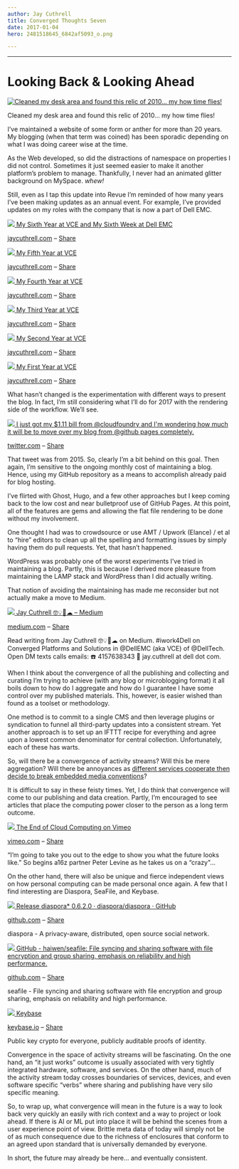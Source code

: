 ```yaml
---
author: Jay Cuthrell
title: Converged Thoughts Seven
date: 2017-01-04
hero: 2481518645_6842af5093_o.png

---
```

 
* * *  
  
# Looking Back & Looking Ahead  
  
[![Cleaned my desk area and found this relic of 2010... my how time flies!](./index_files/acadia.jpg) ](https://www.linkedin.com/hp/update/6221548948616732672?utm_campaign=Fudge%20Sunday&utm_medium=email&utm_source=Revue%20newsletter)

Cleaned my desk area and found this relic of 2010... my how time flies!  
  
I’ve maintained a website of some form or anther for more than 20 years. My
blogging (when that term was coined) has been sporadic depending on what I was
doing career wise at the time.

As the Web developed, so did the distractions of namespace on properties I did
not control. Sometimes it just seemed easier to make it another platform’s
problem to manage. Thankfully, I never had an animated glitter background on
MySpace. *whew!*

Still, even as I tap this update into Revue I’m reminded of how many years
I’ve been making updates as an annual event. For example, I’ve provided
updates on my roles with the company that is now a part of Dell EMC.  
  
[![](./index_files/600x200.png) ](http://jaycuthrell.com/my-sixth-year-at-vce/?utm_campaign=Fudge%20Sunday&utm_medium=email&utm_source=Revue%20newsletter)[My Sixth Year at VCE and My Sixth Week at Dell EMC](http://jaycuthrell.com/my-sixth-year-at-vce/?utm_campaign=Fudge%20Sunday&utm_medium=email&utm_source=Revue%20newsletter)

[jaycuthrell.com](http://jaycuthrell.com/my-sixth-year-at-vce/?utm_campaign=Fudge%20Sunday&utm_medium=email&utm_source=Revue%20newsletter) – [Share](http://rev.vu/8Ojvr?utm_campaign=Issue&utm_content=share&utm_medium=email&utm_source=Fudge+Sunday)  
  
[![](./index_files/600x200\(1\).png) ](http://jaycuthrell.com/my-fifth-year-at-vce/?utm_campaign=Fudge%20Sunday&utm_medium=email&utm_source=Revue%20newsletter)[My Fifth Year at VCE](http://jaycuthrell.com/my-fifth-year-at-vce/?utm_campaign=Fudge%20Sunday&utm_medium=email&utm_source=Revue%20newsletter)

[jaycuthrell.com](http://jaycuthrell.com/my-fifth-year-at-vce/?utm_campaign=Fudge%20Sunday&utm_medium=email&utm_source=Revue%20newsletter) – [Share](http://rev.vu/wExwr?utm_campaign=Issue&utm_content=share&utm_medium=email&utm_source=Fudge+Sunday)  
  
[![](./index_files/600x200\(2\).png) ](http://jaycuthrell.com/my-fourth-year-at-vce/?utm_campaign=Fudge%20Sunday&utm_medium=email&utm_source=Revue%20newsletter)[My Fourth Year at VCE](http://jaycuthrell.com/my-fourth-year-at-vce/?utm_campaign=Fudge%20Sunday&utm_medium=email&utm_source=Revue%20newsletter)

[jaycuthrell.com](http://jaycuthrell.com/my-fourth-year-at-vce/?utm_campaign=Fudge%20Sunday&utm_medium=email&utm_source=Revue%20newsletter) – [Share](http://rev.vu/O9jQQ?utm_campaign=Issue&utm_content=share&utm_medium=email&utm_source=Fudge+Sunday)  
  
[![](./index_files/600x200\(3\).png) ](http://jaycuthrell.com/my-third-year-at-vce/?utm_campaign=Fudge%20Sunday&utm_medium=email&utm_source=Revue%20newsletter)[My Third Year at VCE](http://jaycuthrell.com/my-third-year-at-vce/?utm_campaign=Fudge%20Sunday&utm_medium=email&utm_source=Revue%20newsletter)

[jaycuthrell.com](http://jaycuthrell.com/my-third-year-at-vce/?utm_campaign=Fudge%20Sunday&utm_medium=email&utm_source=Revue%20newsletter) – [Share](http://rev.vu/YQX8k?utm_campaign=Issue&utm_content=share&utm_medium=email&utm_source=Fudge+Sunday)  
  
[![](./index_files/600x200\(4\).png) ](http://jaycuthrell.com/my-second-year/?utm_campaign=Fudge%20Sunday&utm_medium=email&utm_source=Revue%20newsletter)[My Second Year at VCE](http://jaycuthrell.com/my-second-year/?utm_campaign=Fudge%20Sunday&utm_medium=email&utm_source=Revue%20newsletter)

[jaycuthrell.com](http://jaycuthrell.com/my-second-year/?utm_campaign=Fudge%20Sunday&utm_medium=email&utm_source=Revue%20newsletter) – [Share](http://rev.vu/GQ4X8?utm_campaign=Issue&utm_content=share&utm_medium=email&utm_source=Fudge+Sunday)  
  
[![](./index_files/600x200\(5\).png) ](http://jaycuthrell.com/my-first-year-at-vce/?utm_campaign=Fudge%20Sunday&utm_medium=email&utm_source=Revue%20newsletter)[My First Year at VCE](http://jaycuthrell.com/my-first-year-at-vce/?utm_campaign=Fudge%20Sunday&utm_medium=email&utm_source=Revue%20newsletter)

[jaycuthrell.com](http://jaycuthrell.com/my-first-year-at-vce/?utm_campaign=Fudge%20Sunday&utm_medium=email&utm_source=Revue%20newsletter) – [Share](http://rev.vu/xEPWQ?utm_campaign=Issue&utm_content=share&utm_medium=email&utm_source=Fudge+Sunday)  
  
What hasn’t changed is the experimentation with different ways to present the
blog. In fact, I’m still considering what I’ll do for 2017 with the rendering
side of the workflow. We’ll see.  
  
[![](./index_files/Jpc0KbFA_400x400.jpg) ](https://twitter.com/JayCuthrell/status/625551527453667328?utm_campaign=Fudge%20Sunday&utm_medium=email&utm_source=Revue%20newsletter)[I just got my $1.11 bill from @cloudfoundry and I'm wondering how much it will be to move over my blog from @github pages completely.](https://twitter.com/JayCuthrell/status/625551527453667328?utm_campaign=Fudge%20Sunday&utm_medium=email&utm_source=Revue%20newsletter)

[twitter.com](https://twitter.com/JayCuthrell/status/625551527453667328?utm_campaign=Fudge%20Sunday&utm_medium=email&utm_source=Revue%20newsletter) – [Share](http://rev.vu/PQroG?utm_campaign=Issue&utm_content=share&utm_medium=email&utm_source=Fudge+Sunday)  
  
That tweet was from 2015. So, clearly I’m a bit behind on this goal. Then
again, I’m sensitive to the ongoing monthly cost of maintaining a blog. Hence,
using my GitHub repository as a means to accomplish already paid for blog
hosting.

I’ve flirted with Ghost, Hugo, and a few other approaches but I keep coming
back to the low cost and near bulletproof use of GitHub Pages. At this point,
all of the features are gems and allowing the flat file rendering to be done
without my involvement.

One thought I had was to crowdsource or use AMT / Upwork (Elance) / et al to
“hire” editors to clean up all the spelling and formatting issues by simply
having them do pull requests. Yet, that hasn’t happened.

WordPress was probably one of the worst experiments I’ve tried in maintaining
a blog. Partly, this is because I derived more pleasure from maintaining the
LAMP stack and WordPress than I did actually writing.

That notion of avoiding the maintaining has made me reconsider but not
actually make a move to Medium.  
  
[![](./index_files/0_TI4jG1LaX3sdrYlg.jpg) ](https://medium.com/@JayCuthrell/?utm_campaign=Fudge%20Sunday&utm_medium=email&utm_source=Revue%20newsletter)[Jay Cuthrell 🤓💡🚀☁ – Medium](https://medium.com/@JayCuthrell/?utm_campaign=Fudge%20Sunday&utm_medium=email&utm_source=Revue%20newsletter)

[medium.com](https://medium.com/@JayCuthrell/?utm_campaign=Fudge%20Sunday&utm_medium=email&utm_source=Revue%20newsletter) – [Share](http://rev.vu/vE6B5?utm_campaign=Issue&utm_content=share&utm_medium=email&utm_source=Fudge+Sunday)

Read writing from Jay Cuthrell 🤓💡🚀☁ on Medium. #iwork4Dell on Converged
Platforms and Solutions in @DellEMC (aka VCE) of @DellTech. Open DM texts
calls emails: ☎️ 4157638343 📧 jay.cuthrell at dell dot com.  
  
When I think about the convergence of all the publishing and collecting and
curating I’m trying to achieve (with any blog or microblogging format) it all
boils down to how do I aggregate and how do I guarantee I have some control
over my published materials. This, however, is easier wished than found as a
toolset or methodology.

One method is to commit to a single CMS and then leverage plugins or
syndication to funnel all third-party updates into a consistent stream. Yet
another approach is to set up an IFTTT recipe for everything and agree upon a
lowest common denominator for central collection. Unfortunately, each of these
has warts.

So, will there be a convergence of activity streams? Will this be mere aggregation? Will there be annoyances as [different services cooperate then decide to break embedded media conventions](http://www.cnn.com/2012/12/10/tech/social-media/twitter-instagram-photos/?utm_campaign=Fudge%20Sunday&utm_medium=email&utm_source=Revue%20newsletter)?

It is difficult to say in these feisty times. Yet, I do think that convergence
will come to our publishing and data creation. Partly, I’m encouraged to see
articles that place the computing power closer to the person as a long term
outcome.  
  
[![](./index_files/608376187_1280x720.jpg) ](https://vimeo.com/196002313?utm_campaign=Fudge%20Sunday&utm_medium=email&utm_source=Revue%20newsletter)[The End of Cloud Computing on Vimeo](https://vimeo.com/196002313?utm_campaign=Fudge%20Sunday&utm_medium=email&utm_source=Revue%20newsletter)

[vimeo.com](https://vimeo.com/196002313?utm_campaign=Fudge%20Sunday&utm_medium=email&utm_source=Revue%20newsletter) – [Share](http://rev.vu/BOx26?utm_campaign=Issue&utm_content=share&utm_medium=email&utm_source=Fudge+Sunday)

“I’m going to take you out to the edge to show you what the future looks
like.” So begins a16z partner Peter Levine as he takes us on a “crazy"…  
  
On the other hand, there will also be unique and fierce independent views on
how personal computing can be made personal once again. A few that I find
interesting are Diaspora, SeaFile, and Keybase.  
  
[![](./index_files/293207.png) ](https://github.com/diaspora/diaspora/releases/tag/v0.6.2.0?utm_campaign=Fudge%20Sunday&utm_medium=email&utm_source=Revue%20newsletter)[Release diaspora* 0.6.2.0 · diaspora/diaspora · GitHub](https://github.com/diaspora/diaspora/releases/tag/v0.6.2.0?utm_campaign=Fudge%20Sunday&utm_medium=email&utm_source=Revue%20newsletter)

[github.com](https://github.com/diaspora/diaspora/releases/tag/v0.6.2.0?utm_campaign=Fudge%20Sunday&utm_medium=email&utm_source=Revue%20newsletter) – [Share](http://rev.vu/QQ0P8?utm_campaign=Issue&utm_content=share&utm_medium=email&utm_source=Fudge+Sunday)

diaspora - A privacy-aware, distributed, open source social network.  
  
[![](./index_files/1948782.png) ](https://github.com/haiwen/seafile?utm_campaign=Fudge%20Sunday&utm_medium=email&utm_source=Revue%20newsletter)[GitHub - haiwen/seafile: File syncing and sharing software with file encryption and group sharing, emphasis on reliability and high performance.](https://github.com/haiwen/seafile?utm_campaign=Fudge%20Sunday&utm_medium=email&utm_source=Revue%20newsletter)

[github.com](https://github.com/haiwen/seafile?utm_campaign=Fudge%20Sunday&utm_medium=email&utm_source=Revue%20newsletter) – [Share](http://rev.vu/e7OEx?utm_campaign=Issue&utm_content=share&utm_medium=email&utm_source=Fudge+Sunday)

seafile - File syncing and sharing software with file encryption and group
sharing, emphasis on reliability and high performance.  
  
[![](./index_files/chalkboard_900_630.png) ](https://keybase.io/?utm_campaign=Fudge%20Sunday&utm_medium=email&utm_source=Revue%20newsletter)[Keybase](https://keybase.io/?utm_campaign=Fudge%20Sunday&utm_medium=email&utm_source=Revue%20newsletter)

[keybase.io](https://keybase.io/?utm_campaign=Fudge%20Sunday&utm_medium=email&utm_source=Revue%20newsletter) – [Share](http://rev.vu/JQMXE?utm_campaign=Issue&utm_content=share&utm_medium=email&utm_source=Fudge+Sunday)

Public key crypto for everyone, publicly auditable proofs of identity.  
  
Convergence in the space of activity streams will be fascinating. On the one
hand, an “it just works” outcome is usually associated with very tightly
integrated hardware, software, and services. On the other hand, much of the
activity stream today crosses boundaries of services, devices, and even
software specific “verbs” where sharing and publishing have very silo specific
meaning.

So, to wrap up, what convergence will mean in the future is a way to look back
very quickly an easily with rich context and a way to project or look ahead.
If there is AI or ML put into place it will be behind the scenes from a user
experience point of view. Brittle meta data of today will simply not be of as
much consequence due to the richness of enclosures that conform to an agreed
upon standard that is universally demanded by everyone.

In short, the future may already be here… and eventually consistent.  
